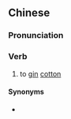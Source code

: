 {{also|轧花}}
==Chinese==
{{zh-forms|s=轧花}}

===Pronunciation===
{{zh-pron
|m=yàhuā
|cat=v
}}

===Verb===
{{zh-verb}}

# to [[gin]] [[cotton]]

====Synonyms====
* {{zh-l|軋棉}}